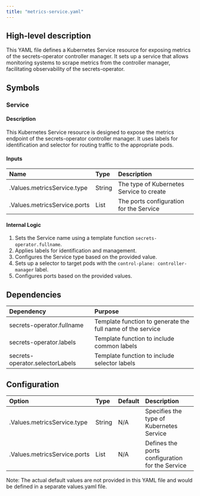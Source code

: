 ```yaml
---
title: "metrics-service.yaml"
---
```


## High-level description
This YAML file defines a Kubernetes Service resource for exposing metrics of the secrets-operator controller manager. It sets up a service that allows monitoring systems to scrape metrics from the controller manager, facilitating observability of the secrets-operator.

## Symbols

### Service
#### Description
This Kubernetes Service resource is designed to expose the metrics endpoint of the secrets-operator controller manager. It uses labels for identification and selector for routing traffic to the appropriate pods.

#### Inputs
| Name | Type | Description |
|:-----|:-----|:------------|
| .Values.metricsService.type | String | The type of Kubernetes Service to create |
| .Values.metricsService.ports | List | The ports configuration for the Service |

#### Internal Logic
1. Sets the Service name using a template function `secrets-operator.fullname`.
2. Applies labels for identification and management.
3. Configures the Service type based on the provided value.
4. Sets up a selector to target pods with the `control-plane: controller-manager` label.
5. Configures ports based on the provided values.

## Dependencies
| Dependency | Purpose |
|:-----------|:--------|
| secrets-operator.fullname | Template function to generate the full name of the service |
| secrets-operator.labels | Template function to include common labels |
| secrets-operator.selectorLabels | Template function to include selector labels |

## Configuration
| Option | Type | Default | Description |
|:-------|:-----|:--------|:------------|
| .Values.metricsService.type | String | N/A | Specifies the type of Kubernetes Service |
| .Values.metricsService.ports | List | N/A | Defines the ports configuration for the Service |

Note: The actual default values are not provided in this YAML file and would be defined in a separate values.yaml file.